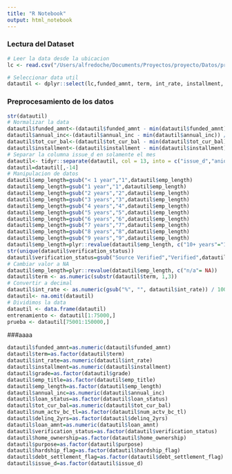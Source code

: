 ```yaml
---
title: "R Notebook"
output: html_notebook
---
```


### Lectura del Dataset 
```r
# Leer la data desde la ubicacion
lc <- read.csv("/Users/alfredoche/Documents/Proyectos/proyecto/Datos/prestamo.csv", stringsAsFactors = F)

# Seleccionar data util
datautil <- dplyr::select(lc,funded_amnt, term, int_rate, installment, grade, emp_title, emp_length,verification_status, annual_inc, loan_status, tot_cur_bal, home_ownership, issue_d, purpose, hardship_flag, debt_settlement_flag,num_actv_bc_tl,loan_amnt,delinq_2yrs)
```

### Preprocesamiento de los datos
```r
str(datautil)
# Normalizar la data 
datautil$funded_amnt<-(datautil$funded_amnt - min(datautil$funded_amnt)) / (max(datautil$funded_amnt)-min(datautil$funded_amnt))
datautil$annual_inc<-(datautil$annual_inc - min(datautil$annual_inc)) / (max(datautil$annual_inc)-min(datautil$annual_inc))
datautil$tot_cur_bal<-(datautil$tot_cur_bal - min(datautil$tot_cur_bal)) / (max(datautil$tot_cur_bal)-min(datautil$tot_cur_bal))
datautil$installment<-(datautil$installment - min(datautil$installment)) / (max(datautil$installment)-min(datautil$installment))
# Separar la columna issue_d en solamente el mes
datautil<- tidyr::separate(datautil, col = 13, into = c("issue_d","anio"),sep = "-")
datautil=datautil[,-14]
# Manipulacion de datos
datautil$emp_length=gsub("< 1 year","1",datautil$emp_length)
datautil$emp_length=gsub("1 year","1",datautil$emp_length)
datautil$emp_length=gsub("2 years","2",datautil$emp_length)
datautil$emp_length=gsub("3 years","3",datautil$emp_length)
datautil$emp_length=gsub("4 years","4",datautil$emp_length)
datautil$emp_length=gsub("5 years","5",datautil$emp_length)
datautil$emp_length=gsub("6 years","6",datautil$emp_length)
datautil$emp_length=gsub("7 years","7",datautil$emp_length)
datautil$emp_length=gsub("8 years","8",datautil$emp_length)
datautil$emp_length=gsub("9 years","9",datautil$emp_length)
datautil$emp_length=plyr::revalue(datautil$emp_length, c("10+ years"="10"))
str(unique(datautil$verification_status))
datautil$verification_status=gsub("Source Verified","Verified",datautil$verification_status)
# Cambiar valor a NA
datautil$emp_length=plyr::revalue(datautil$emp_length, c("n/a"= NA))
datautil$term <- as.numeric(substr(datautil$term, 1,3))
# Convertir a decimal 
datautil$int_rate <- as.numeric(gsub("%", "", datautil$int_rate)) / 100
datautil<- na.omit(datautil)
# Dividimos la data
datautil <- data.frame(datautil)
entrenamiento <- datautil[1:75000,] 
prueba <- datautil[75001:150000,] 
```
###aaaa
```r
datautil$funded_amnt=as.numeric(datautil$funded_amnt)
datautil$term=as.factor(datautil$term)
datautil$int_rate=as.numeric(datautil$int_rate)
datautil$installment=as.numeric(datautil$installment)
datautil$grade=as.factor(datautil$grade)
datautil$emp_title=as.factor(datautil$emp_title)
datautil$emp_length=as.factor(datautil$emp_length)
datautil$annual_inc=as.numeric(datautil$annual_inc)
datautil$loan_status=as.factor(datautil$loan_status)
datautil$tot_cur_bal=as.numeric(datautil$tot_cur_bal)
datautil$num_actv_bc_tl=as.factor(datautil$num_actv_bc_tl)
datautil$delinq_2yrs=as.factor(datautil$delinq_2yrs)
datautil$loan_amnt=as.numeric(datautil$loan_amnt)
datautil$verification_status=as.factor(datautil$verification_status)
datautil$home_ownership=as.factor(datautil$home_ownership)
datautil$purpose=as.factor(datautil$purpose)
datautil$hardship_flag=as.factor(datautil$hardship_flag)
datautil$debt_settlement_flag=as.factor(datautil$debt_settlement_flag)
datautil$issue_d=as.factor(datautil$issue_d)
```


